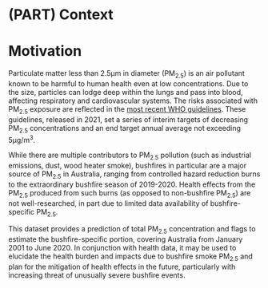 # (PART) Context {-}

# Motivation

Particulate matter less than 2.5µm in diameter (PM~2.5~) is an air pollutant known to be harmful to human health even at low concentrations. Due to the size, particles can lodge deep within the lungs and pass into blood, affecting respiratory and cardiovascular systems. The risks associated with PM~2.5~ exposure are reflected in the [most recent WHO guidelines](https://www.who.int/publications/i/item/9789240034228). These guidelines, released in 2021, set a series of interim targets of decreasing PM~2.5~ concentrations and an end target annual average not exceeding 5µg/m^3^.

While there are multiple contributors to PM~2.5~ pollution (such as industrial emissions, dust, wood heater smoke), bushfires in particular are a major source of PM~2.5~ in Australia, ranging from controlled hazard reduction burns to the extraordinary bushfire season of 2019-2020. Health effects from the PM~2.5~ produced from such burns (as opposed to non-bushfire PM~2.5~) are not well-researched, in part due to limited data availability of bushfire-specific PM~2.5~.

This dataset provides a prediction of total PM~2.5~ concentration and flags to estimate the bushfire-specific portion, covering Australia from January 2001 to June 2020. In conjunction with health data, it may be used to elucidate the health burden and impacts due to bushfire smoke PM~2.5~ and plan for the mitigation of health effects in the future, particularly with increasing threat of unusually severe bushfire events.
